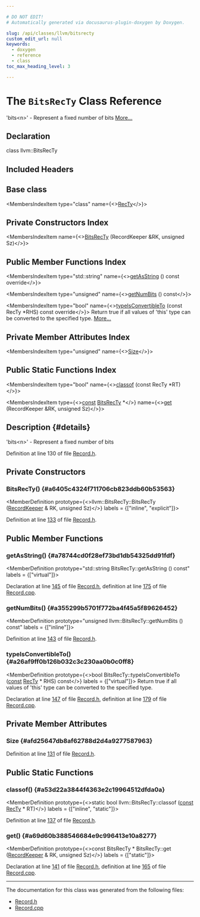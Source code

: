 ```yaml
---

# DO NOT EDIT!
# Automatically generated via docusaurus-plugin-doxygen by Doxygen.

slug: /api/classes/llvm/bitsrecty
custom_edit_url: null
keywords:
  - doxygen
  - reference
  - class
toc_max_heading_level: 3

---
```





# The `BitsRecTy` Class Reference

<DoxygenPage pluginConfig={pluginConfig}>

&#39;bits&lt;n&gt;&#39; - Represent a fixed number of bits <a href="#details">More...</a>

## Declaration

<CodeBlock>class llvm::BitsRecTy</CodeBlock>

## Included Headers

<IncludesList>
<IncludesListItem
  filePath="llvm/TableGen/Record.h"
  permalink="/docs/api/files/include/include/llvm/include/llvm/tablegen/record-h"
  isLocal="true" />
</IncludesList>

## Base class

<MembersIndex>

<MembersIndexItem
  type="class"
  name={<><a href="/docs/api/classes/llvm/recty">RecTy</a></>}>
</MembersIndexItem>

</MembersIndex>

## Private Constructors Index

<MembersIndex>

<MembersIndexItem
  name={<><a href="#a6405c4324f711706cb823ddb60b53563">BitsRecTy</a> (RecordKeeper &amp;RK, unsigned Sz)</>}>
</MembersIndexItem>

</MembersIndex>

## Public Member Functions Index

<MembersIndex>

<MembersIndexItem
  type="std::string"
  name={<><a href="#a78744cd0f28ef73bd1db54325dd91fdf">getAsString</a> () const override</>}>
</MembersIndexItem>

<MembersIndexItem
  type="unsigned"
  name={<><a href="#a355299b5701f772ba4f45a5f89626452">getNumBits</a> () const</>}>
</MembersIndexItem>

<MembersIndexItem
  type="bool"
  name={<><a href="#a26af9ff0b126b032c3c230aa0b0c0ff8">typeIsConvertibleTo</a> (const RecTy &#42;RHS) const override</>}>
Return true if all values of &#39;this&#39; type can be converted to the specified type. <a href="#a26af9ff0b126b032c3c230aa0b0c0ff8">More...</a>
</MembersIndexItem>

</MembersIndex>

## Private Member Attributes Index

<MembersIndex>

<MembersIndexItem
  type="unsigned"
  name={<><a href="#afd25647db8af62788d2d4a9277587963">Size</a></>}>
</MembersIndexItem>

</MembersIndex>

## Public Static Functions Index

<MembersIndex>

<MembersIndexItem
  type="bool"
  name={<><a href="#a53d22a3844f4363e2c19964512dfda0a">classof</a> (const RecTy &#42;RT)</>}>
</MembersIndexItem>

<MembersIndexItem
  type={<><a href="/docs/api/files/lib/lib/target/lib/target/aarch64/aarch64promoteconstant-cpp/#a90f8350fecae261c25be85d38b451bff">const</a> <a href="/docs/api/classes/llvm/bitsrecty">BitsRecTy</a> &#42;</>}
  name={<><a href="#a69d60b388546684e9c996413e10a8277">get</a> (RecordKeeper &amp;RK, unsigned Sz)</>}>
</MembersIndexItem>

</MembersIndex>

## Description {#details}

&#39;bits&lt;n&gt;&#39; - Represent a fixed number of bits

Definition at line 130 of file <a href="/docs/api/files/include/include/llvm/include/llvm/tablegen/record-h">Record.h</a>.

<SectionDefinition>

## Private Constructors

### BitsRecTy() {#a6405c4324f711706cb823ddb60b53563}

<MemberDefinition
  prototype={<>llvm::BitsRecTy::BitsRecTy (<a href="/docs/api/classes/llvm/recordkeeper">RecordKeeper</a> &amp; RK, unsigned Sz)</>}
  labels = {["inline", "explicit"]}>

Definition at line <a href="/docs/api/files/include/include/llvm/include/llvm/tablegen/record-h/#l00133">133</a> of file <a href="/docs/api/files/include/include/llvm/include/llvm/tablegen/record-h">Record.h</a>.
</MemberDefinition>

</SectionDefinition>

<SectionDefinition>

## Public Member Functions

### getAsString() {#a78744cd0f28ef73bd1db54325dd91fdf}

<MemberDefinition
  prototype="std::string BitsRecTy::getAsString () const"
  labels = {["virtual"]}>

Declaration at line <a href="/docs/api/files/include/include/llvm/include/llvm/tablegen/record-h/#l00145">145</a> of file <a href="/docs/api/files/include/include/llvm/include/llvm/tablegen/record-h">Record.h</a>, definition at line <a href="/docs/api/files/lib/lib/tablegen/record-cpp/#l00175">175</a> of file <a href="/docs/api/files/lib/lib/tablegen/record-cpp">Record.cpp</a>.
</MemberDefinition>

### getNumBits() {#a355299b5701f772ba4f45a5f89626452}

<MemberDefinition
  prototype="unsigned llvm::BitsRecTy::getNumBits () const"
  labels = {["inline"]}>

Definition at line <a href="/docs/api/files/include/include/llvm/include/llvm/tablegen/record-h/#l00143">143</a> of file <a href="/docs/api/files/include/include/llvm/include/llvm/tablegen/record-h">Record.h</a>.
</MemberDefinition>

### typeIsConvertibleTo() {#a26af9ff0b126b032c3c230aa0b0c0ff8}

<MemberDefinition
  prototype={<>bool BitsRecTy::typeIsConvertibleTo (<a href="/docs/api/files/lib/lib/target/lib/target/aarch64/aarch64promoteconstant-cpp/#a90f8350fecae261c25be85d38b451bff">const</a> <a href="/docs/api/classes/llvm/recty">RecTy</a> &#42; RHS) const</>}
  labels = {["virtual"]}>
Return true if all values of &#39;this&#39; type can be converted to the specified type.

Declaration at line <a href="/docs/api/files/include/include/llvm/include/llvm/tablegen/record-h/#l00147">147</a> of file <a href="/docs/api/files/include/include/llvm/include/llvm/tablegen/record-h">Record.h</a>, definition at line <a href="/docs/api/files/lib/lib/tablegen/record-cpp/#l00179">179</a> of file <a href="/docs/api/files/lib/lib/tablegen/record-cpp">Record.cpp</a>.
</MemberDefinition>

</SectionDefinition>

<SectionDefinition>

## Private Member Attributes

### Size {#afd25647db8af62788d2d4a9277587963}

<MemberDefinition
  prototype="unsigned llvm::BitsRecTy::Size">

Definition at line <a href="/docs/api/files/include/include/llvm/include/llvm/tablegen/record-h/#l00131">131</a> of file <a href="/docs/api/files/include/include/llvm/include/llvm/tablegen/record-h">Record.h</a>.
</MemberDefinition>

</SectionDefinition>

<SectionDefinition>

## Public Static Functions

### classof() {#a53d22a3844f4363e2c19964512dfda0a}

<MemberDefinition
  prototype={<>static bool llvm::BitsRecTy::classof (<a href="/docs/api/files/lib/lib/target/lib/target/aarch64/aarch64promoteconstant-cpp/#a90f8350fecae261c25be85d38b451bff">const</a> <a href="/docs/api/classes/llvm/recty">RecTy</a> &#42; RT)</>}
  labels = {["inline", "static"]}>

Definition at line <a href="/docs/api/files/include/include/llvm/include/llvm/tablegen/record-h/#l00137">137</a> of file <a href="/docs/api/files/include/include/llvm/include/llvm/tablegen/record-h">Record.h</a>.
</MemberDefinition>

### get() {#a69d60b388546684e9c996413e10a8277}

<MemberDefinition
  prototype={<>const BitsRecTy &#42; BitsRecTy::get (<a href="/docs/api/classes/llvm/recordkeeper">RecordKeeper</a> &amp; RK, unsigned Sz)</>}
  labels = {["static"]}>

Declaration at line <a href="/docs/api/files/include/include/llvm/include/llvm/tablegen/record-h/#l00141">141</a> of file <a href="/docs/api/files/include/include/llvm/include/llvm/tablegen/record-h">Record.h</a>, definition at line <a href="/docs/api/files/lib/lib/tablegen/record-cpp/#l00165">165</a> of file <a href="/docs/api/files/lib/lib/tablegen/record-cpp">Record.cpp</a>.
</MemberDefinition>

</SectionDefinition>

<hr/>

The documentation for this class was generated from the following files:

<ul>
<li><a href="/docs/api/files/include/include/llvm/include/llvm/tablegen/record-h">Record.h</a></li>
<li><a href="/docs/api/files/lib/lib/tablegen/record-cpp">Record.cpp</a></li>
</ul>

</DoxygenPage>
